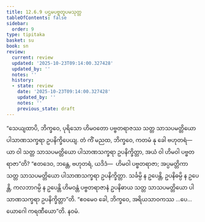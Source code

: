 ```yaml
---
title: 12.6.9 ပဌမပဗ္ဗတူပမသုတ္တ
tableOfContents: false
sidebar:
  order: 9
type: tipitaka
basket: su
book: sn
review:
  current: review
  updated: '2025-10-23T09:14:00.327428'
  updated_by: ''
  notes: ''
  history:
  - state: review
    date: '2025-10-23T09:14:00.327428'
    updated_by: ''
    notes: ''
    previous_state: draft
---
```



<ReviewStatus review={frontmatter.review} showDetails={true} />

<HypothesisAnnotation frontmatter={frontmatter} />

<DynamicBreadcrumb />

<Division number="1129" book="sn" e="ch" v="18" p="448">

<Paragraph number="2425" book="sn">
“သေယျထာပိ, ဘိက္ခဝေ, ပုရိသော ဟိမဝတော ပဗ္ဗတရာဇဿ သတ္တ သာသပမတ္တိယော ပါသာဏသက္ခရာ ဥပနိက္ခိပေယျ. တံ ကိံ မညထ, ဘိက္ခဝေ, ကတမံ နု ခေါ ဗဟုတရံ—  ယာ ဝါ သတ္တ သာသပမတ္တိယော ပါသာဏသက္ခရာ ဥပနိက္ခိတ္တာ, အယံ ဝါ ဟိမဝါ ပဗ္ဗတရာဇာ”တိ? “ဧတဒေဝ, ဘန္တေ, ဗဟုတရံ, ယဒိဒံ—  ဟိမဝါ ပဗ္ဗတရာဇာ; အပ္ပမတ္တိကာ သတ္တ သာသပမတ္တိယော ပါသာဏသက္ခရာ ဥပနိက္ခိတ္တာ. သင်္ခမ္ပိ န ဥပေန္တိ, ဥပနိဓမ္ပိ န ဥပေန္တိ, ကလဘာဂမ္ပိ န ဥပေန္တိ ဟိမဝန္တံ ပဗ္ဗတရာဇာနံ ဥပနိဓာယ သတ္တ သာသပမတ္တိယော ပါသာဏသက္ခရာ ဥပနိက္ခိတ္တာ”တိ. “ဧဝမေဝ ခေါ, ဘိက္ခဝေ, အရိယသာဝကဿ …ပေ…  ယောဂေါ ကရဏီယော”တိ.

</Paragraph>
</Division>

<Paragraph number="2426" type="center" book="sn">
နဝမံ.
</Paragraph>
